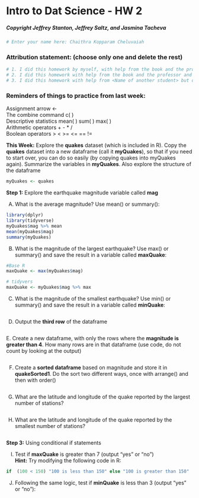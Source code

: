 # Intro to Dat Science - HW 2
##### Copyright  Jeffrey Stanton, Jeffrey Saltz, and Jasmina Tacheva


```r
# Enter your name here: Chaithra Kopparam Cheluvaiah
```

### Attribution statement: (choose only one and delete the rest)


```r
# 1. I did this homework by myself, with help from the book and the professor.
# 2. I did this homework with help from the book and the professor and these Internet sources:
# 3. I did this homework with help from <Name of another student> but did not cut and paste any code.
```

### Reminders of things to practice from last week: 
Assignment arrow  		<- <br>
The combine command 	c( ) <br>
Descriptive statistics 	mean( ) sum( ) max( ) <br>
Arithmetic operators		+ - * /<br>
Boolean operators		>    <    >=    <=   ==   !=  <br>

**This Week:** Explore the **quakes** dataset (which is included in R). Copy the **quakes** dataset into a new dataframe (call it **myQuakes**), so that if you need to start over, you can do so easily (by copying quakes into myQuakes again). Summarize the variables in **myQuakes**. Also explore the structure of the dataframe



```r
myQuakes <- quakes
```

**Step 1:** Explore the earthquake magnitude variable called **mag**  <br>

A.	What is the average magnitude? Use mean() or summary():


```r
library(dplyr)
library(tidyverse)
myQuakes$mag %>% mean
mean(myQuakes$mag)
summary(myQuakes)
```

B.	What is the magnitude of the largest earthquake? Use max() or summary() and save the result in a variable called **maxQuake**:


```r
#Base R
maxQuake <- max(myQuakes$mag)

# tidyvers
maxQuake <- myQuakes$mag %>% max
```

C.	What is the magnitude of the smallest earthquake? Use min() or summary() and save the result in a variable called **minQuake**:


```r

```

D.	Output the **third row** of the dataframe


```r

```

E. Create a new dataframe, with only the rows where the **magnitude is greater than 4**. How many rows are in that dataframe (use code, do not count by looking at the output) 


```r

```

F.	Create a **sorted dataframe** based on magnitude and store it in **quakeSorted1**. Do the sort two different ways, once with arrange() and then with order()


```r

```

G.	What are the latitude and longitude of the quake reported by the largest number of stations?  


```r

```

H.	What are the latitude and longitude of the quake reported by the smallest number of stations?  


```r

```

**Step 3:** Using conditional if statements <br>

I.	 Test if **maxQuake** is greater than 7 (output “yes” or “no”) <br>
**Hint:** Try modifying the following code in R: 


```r
if  (100 < 150) "100 is less than 150" else "100 is greater than 150"
```

J.	 Following the same logic, test if **minQuake** is less than 3 (output “yes” or “no”):


```r

```
